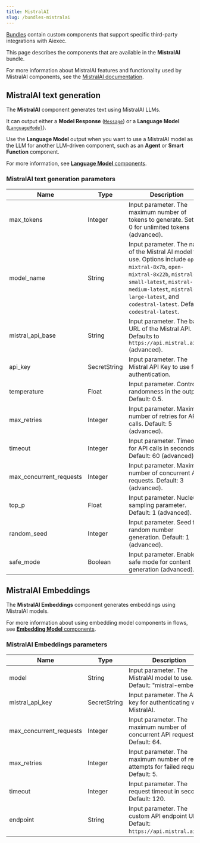 ```yaml
---
title: MistralAI
slug: /bundles-mistralai
---
```



[Bundles](/components-bundle-components) contain custom components that support specific third-party integrations with Aiexec.

This page describes the components that are available in the **MistralAI** bundle.

For more information about MistralAI features and functionality used by MistralAI components, see the [MistralAI documentation](https://docs.mistral.ai).

## MistralAI text generation

The **MistralAI** component generates text using MistralAI LLMs.

It can output either a **Model Response** ([`Message`](/data-types#message)) or a **Language Model** ([`LanguageModel`](/data-types#languagemodel)).

Use the **Language Model** output when you want to use a MistralAI model as the LLM for another LLM-driven component, such as an **Agent** or **Smart Function** component.

For more information, see [**Language Model** components](/components-models).

### MistralAI text generation parameters

<PartialParams />

| Name | Type | Description |
|------|------|-------------|
| max_tokens | Integer | Input parameter. The maximum number of tokens to generate. Set to 0 for unlimited tokens (advanced). |
| model_name | String | Input parameter. The name of the Mistral AI model to use. Options include `open-mixtral-8x7b`, `open-mixtral-8x22b`, `mistral-small-latest`, `mistral-medium-latest`, `mistral-large-latest`, and `codestral-latest`. Default: `codestral-latest`. |
| mistral_api_base | String | Input parameter. The base URL of the Mistral API. Defaults to `https://api.mistral.ai/v1` (advanced). |
| api_key | SecretString | Input parameter. The Mistral API Key to use for authentication. |
| temperature | Float | Input parameter. Controls randomness in the output. Default: 0.5. |
| max_retries | Integer | Input parameter. Maximum number of retries for API calls. Default: 5 (advanced). |
| timeout | Integer | Input parameter. Timeout for API calls in seconds. Default: 60 (advanced). |
| max_concurrent_requests | Integer | Input parameter. Maximum number of concurrent API requests. Default: 3 (advanced). |
| top_p | Float | Input parameter. Nucleus sampling parameter. Default: 1 (advanced). |
| random_seed | Integer | Input parameter. Seed for random number generation. Default: 1 (advanced). |
| safe_mode | Boolean | Input parameter. Enables safe mode for content generation (advanced). |

## MistralAI Embeddings

The **MistralAI Embeddings** component generates embeddings using MistralAI models.

For more information about using embedding model components in flows, see [**Embedding Model** components](/components-embedding-models).

### MistralAI Embeddings parameters

<PartialParams />

| Name | Type | Description |
|------|------|-------------|
| model | String | Input parameter. The MistralAI model to use. Default: "mistral-embed". |
| mistral_api_key | SecretString | Input parameter. The API key for authenticating with MistralAI. |
| max_concurrent_requests | Integer | Input parameter. The maximum number of concurrent API requests. Default: 64. |
| max_retries | Integer | Input parameter. The maximum number of retry attempts for failed requests. Default: 5. |
| timeout | Integer | Input parameter. The request timeout in seconds. Default: 120. |
| endpoint | String | Input parameter. The custom API endpoint URL. Default: `https://api.mistral.ai/v1/`. |